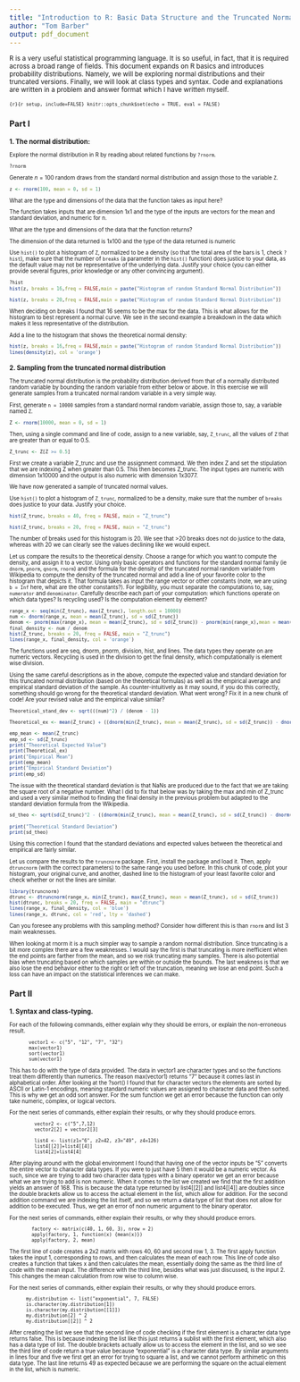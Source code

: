 ---
title: "Introduction to R: Basic Data Structure and the Truncated Normal"
author: "Tom Barber"
output: pdf_document
---
<small>R is a very useful statistical programming language. It is so useful, in fact, that it is required across a broad range of fields. This document expands on R basics and introduces probability distributions. Namely, we will be exploring normal distributions and their truncated versions. Finally, we will look at class types and syntax. Code and explanations are written in a problem and answer format which I have written myself.<small>


```{r}{r setup, include=FALSE}
knitr::opts_chunk$set(echo = TRUE, eval = FALSE)
```


## Part I

### 1. The normal distribution:

Explore the normal distribution in R by reading about related functions by `?rnorm`.
```{r}
?rnorm
```


Generate $n=100$ random draws from the standard normal distribution and assign those to the variable `Z`.

```{r}
z <- rnorm(100, mean = 0, sd = 1)
```


What are the type and dimensions of the data that the function takes as input here?

The function takes inputs that are dimension 1x1 and the type of the inputs are vectors for the mean and standard deviation, and numeric for n.


What are the type and dimensions of the data that the function returns?

The dimension of the data returned is 1x100 and the type of the data returned is numeric


Use `hist()` to plot a histogram of `Z`, normalized to be a density (so that the total area of the bars is 1, check `?hist`), make sure that the number of `breaks` (a parameter in the `hist()` function) does justice to your data, as the default value may not be representative of the underlying data. Justify your choice (you can either provide several figures, prior knowledge or any other convincing argument).

```{r}
?hist
hist(z, breaks = 16,freq = FALSE,main = paste("Histogram of random Standard Normal Distribution"))

hist(z, breaks = 20,freq = FALSE,main = paste("Histogram of random Standard Normal Distribution"))
```
When deciding on breaks I found that 16 seems to be the max for the data. This is what allows for the histogram to best represent a normal curve. We see in the second example a breakdown in the data which makes it less representative of the distribution.


Add a line to the histogram that shows the theoretical normal density:

```{r}
hist(z, breaks = 16,freq = FALSE,main = paste("Histogram of random Standard Normal Distribution"))
lines(density(z), col = 'orange')
```

    


\newpage

### 2. Sampling from the truncated normal distribution

The truncated normal distribution is the probability distribution derived from that of a normally distributed random variable by bounding the random variable from either below or above. In this exercise we will generate samples from a truncated normal random variable in a very simple way.

First, generate `n = 10000` samples from a standard normal random variable, assign those to, say, a variable named `Z`.

```{r}
Z <- rnorm(10000, mean = 0, sd = 1)
```


Then, using a single command and line of code, assign to a new variable, say, `Z_trunc`, all the values of `Z` that are greater than or equal to 0.5.

```{r}
Z_trunc <- Z[Z >= 0.5]
```
First we create a variable Z_trunc and use the assignment command. We then index Z and set the stipulation that we are indexing Z when greater than 0.5. This then becomes Z_trunc. The input types are numeric with dimension 1x10000 and the output is also numeric with dimension 1x3077.

We have now generated a sample of truncated normal values. 

Use `hist()` to plot a histogram of `Z_trunc`, normalized to be a density, make sure that the number of `breaks` does justice to your data. Justify your choice.

```{r}
hist(Z_trunc, breaks = 40, freq = FALSE, main = "Z_trunc")

hist(Z_trunc, breaks = 20, freq = FALSE, main = "Z_trunc")
```
The number of breaks used for this histogram is 20. We see that >20 breaks does not do justice to the data, whereas with 20 we can clearly see the values declining like we would expect.

Let us compare the results to the theoretical density. Choose a range for which you want to compute the density, and assign it to a vector. Using only basic operators and functions for the standard normal family (ie `dnorm`, `pnorm`, `qnorm`, `rnorm`) and the formula for the density of the truncated normal random variable from Wikipedia to compute the density of the truncated normal and add a line of your favorite color to the histogram that depicts it. That formula takes as input the range vector or other constants (note, we are using `b = Inf` here, what are the other constants?). For legibility, you must separate the computations to, say, `numerator` and `denominator`. Carefully describe each part of your computation: which functions operate on which data types? Is recycling used? Is the computation element by element?

```{r}
range_x <- seq(min(Z_trunc), max(Z_trunc), length.out = 10000)
num <- dnorm(range_x, mean = mean(Z_trunc), sd = sd(Z_trunc))
denom <- pnorm(max(range_x), mean = mean(Z_trunc), sd = sd(Z_trunc)) - pnorm(min(range_x),mean = mean(Z_trunc), sd = sd(Z_trunc))
final_density <- num / denom
hist(Z_trunc, breaks = 20, freq = FALSE, main = "Z_trunc")
lines(range_x, final_density, col = 'orange')
```
The functions used are seq, dnorm, pnorm, division, hist, and lines. The data types they operate on are numeric vectors. Recycling is used in the division to get the final density, which computationally is element wise division.

Using the same careful descriptions as in the above, compute the expected value and standard deviation for this truncated normal distribution (based on the theoretical formulas) as well as the empirical average and empirical standard deviation of the sample. As counter-intuitively as it may sound, if you do this correctly, something should go wrong for the theoretical standard deviation. What went wrong? Fix it in a new chunk of code! Are your revised value and the empirical value similar?

```{r}
Theoretical_stand_dev <- sqrt(((num)^2) / (denom - 1))

Theoretical_ex <- mean(Z_trunc) + ((dnorm(min(Z_trunc), mean = mean(Z_trunc), sd = sd(Z_trunc)) - dnorm(max(Z_trunc), mean = mean(Z_trunc), sd = sd(Z_trunc)) )/ ((pnorm(min(Z_trunc), mean = mean(Z_trunc), sd = sd(Z_trunc)) - pnorm(max(Z_trunc), mean = mean(Z_trunc), sd = sd(Z_trunc)))))

emp_mean <- mean(Z_trunc)
emp_sd <- sd(Z_trunc)
print("Theoretical Expected Value")
print(Theoretical_ex)
print("Empirical Mean")
print(emp_mean)
print("Empirical Standard Deviation")
print(emp_sd)
```
The issue with the theoretical standard deviation is that NaNs are produced due to the fact that we are taking the square root of a negative number. What I did to fix that below was by taking the max and min of Z_trunc and used a very similar method to finding the final density in the previous problem but adapted to the standard deviation formula from the Wikipedia.
```{r}
sd_theo <- sqrt(sd(Z_trunc)^2 - ((dnorm(min(Z_trunc), mean = mean(Z_trunc), sd = sd(Z_trunc)) - dnorm(max(Z_trunc), mean = mean(Z_trunc), sd = sd(Z_trunc)) )/ ((pnorm(min(Z_trunc), mean = mean(Z_trunc), sd = sd(Z_trunc)) - pnorm(max(Z_trunc), mean = mean(Z_trunc), sd = sd(Z_trunc))))) * (sd(Z_trunc) * ((dnorm(min(Z_trunc), mean = mean(Z_trunc), sd = sd(Z_trunc)) - dnorm(max(Z_trunc), mean = mean(Z_trunc), sd = sd(Z_trunc)) )/ ((pnorm(min(Z_trunc), mean = mean(Z_trunc), sd = sd(Z_trunc)) - pnorm(max(Z_trunc), mean = mean(Z_trunc), sd = sd(Z_trunc)))))))

print("Theoretical Standard Deviation")
print(sd_theo)
```
Using this correction I found that the standard deviations and expected values between the theoretical and empirical are fairly similar.

Let us compare the results to the `truncnorm` package. First, install the package and load it. Then, apply `dtruncnorm` (with the correct parameters) to the same range you used before. In this chunk of code, plot your histogram, your original curve, and another, dashed line to the histogram of your least favorite color and check whether or not the lines are similar.

```{r}
library(truncnorm)
dtrunc <- dtruncnorm(range_x, min(Z_trunc), max(Z_trunc), mean = mean(Z_trunc), sd = sd(Z_trunc))
hist(dtrunc, breaks = 20, freq = FALSE, main = "dtrunc")
lines(range_x, final_density, col = 'blue')
lines(range_x, dtrunc, col = 'red', lty = 'dashed')
```


Can you foresee any problems with this sampling method? Consider how different this is than `rnorm` and list 3 main weaknesses.

When looking at rnorm it is a much simpler way to sample a random normal distribution. Since truncating is a bit more complex there are a few weaknesses. I would say the first is that truncating is more inefficient when the end points are farther from the mean, and so we risk truncating many samples. There is also potential bias when truncating based on which samples are within or outside the bounds. The last weakness is that we also lose the end behavior either to the right or left of the truncation, meaning we lose an end point. Such a loss can have an impact on the statistical inferences we can make.

Part II
----------
### 1. Syntax and class-typing.
For each of the following commands, either explain why they should be errors, or explain the non-erroneous result.
```
       vector1 <- c("5", "12", "7", "32")
       max(vector1)
       sort(vector1)
       sum(vector1)
```
This has to do with the type of data provided. The data in vector1 are character types and so the functions treat them differently than numerics. The reason max(vector1) returns "7" because it comes last in alphabetical order. After looking at the ?sort() I found that for character vectors the elements are sorted by ASCII or Latin-1 encodings, meaning standard numeric values are assigned to character data and then sorted. This is why we get an odd sort answer. For the sum function we get an error because the function can only take numeric, complex, or logical vectors.

For the next series of commands, either explain their results, or why they should produce errors.

```
         vector2 <- c("5",7,12) 
         vector2[2] + vector2[3]

         list4 <- list(z1="6", z2=42, z3="49", z4=126)
         list4[[2]]+list4[[4]]
         list4[2]+list4[4]
```
After playing around with the global environment I found that having one of the vector inputs be "5" converts the entire vector to character data types. If you were to just have 5 then it would be a numeric vector. As such, since we are trying to add two character data types with a binary operator we get an error because what we are trying to add is non numeric. When it comes to the list we created we find that the first addition yields an answer of 168. This is because the data type returned by list4[[2]] and list4[[4]] are doubles since the double brackets allow us to access the actual element in the list, which allow for addition. For the second addition command we are indexing the list itself, and so we return a data type of list that does not allow for addition to be executed. Thus, we get an error of non numeric argument to the binary operator.

For the next series of commands, either explain their results, or why they should produce errors.

```
        factory <- matrix(c(40, 1, 60, 3), nrow = 2) 
        apply(factory, 1, function(x) {mean(x)})
        apply(factory, 2, mean)
```
The first line of code creates a 2x2 matrix with rows 40, 60 and second row 1, 3. The first apply function takes the input 1, corresponding to rows, and then calculates the mean of each row. This line of code also creates a function that takes x and then calculates the mean, essentially doing the same as the third line of code with the mean input. The difference with the third line, besides what was just discussed, is the input 2. This changes the mean calculation from row wise to column wise.

For the next series of commands, either explain their results, or why they should produce errors.

```
      my.distribution <- list("exponential", 7, FALSE)
      is.character(my.distribution[1])
      is.character(my.distribution[[1]])
      my.distribution[2] ^ 2
      my.distribution[[2]] ^ 2

```
After creating the list we see that the second line of code checking if the first element is a character data type returns false. This is because indexing the list like this just returns a sublist with the first element, which also has a data type of list. The double brackets actually allow us to access the element in the list, and so we see the third line of code return a true value because "exponential" is a character data type. By similar arguments in lines four and five we first get an error for trying to square a list, and we cannot perform arthimetic on this data type. The last line returns 49 as expected because we are performing the square on the actual element in the list, which is numeric.